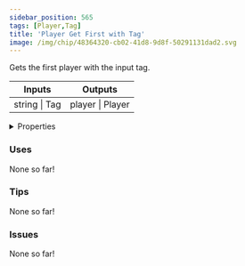 ```yaml
---
sidebar_position: 565
tags: [Player,Tag]
title: 'Player Get First with Tag'
image: /img/chip/48364320-cb02-41d8-9d8f-50291131dad2.svg
---
```


Gets the first player with the input tag.



<IChip uuid="48364320-cb02-41d8-9d8f-50291131dad2"/>

<table><thead><tr><th>Inputs</th><th>Outputs</th></tr></thead><tbody><tr><td>string | Tag</td><td>player | Player</td></tr></tbody></table>

<details>
  <summary>Properties</summary>
  <div>
    <div>
    <table>
      <tbody>
        <tr>
          <td>Is beta required?</td>
          <td>No</td>
        </tr>
        <tr>
          <td>Is chip a trolling risk?</td>
          <td>No</td>
        </tr>
        <tr>
          <td>Is chip a role assignment risk?</td>
          <td>No</td>
        </tr>
        <tr>
          <td>Chip UUID</td>
          <td>48364320-cb02-41d8-9d8f-50291131dad2</td>
        </tr>
        <tr>
          <td>Room availability</td>
          <td>Available everywhere</td>
        </tr>
      </tbody>
    </table>
    </div>
  </div>
</details>

### Uses

None so far!

### Tips

None so far!

### Issues

None so far!